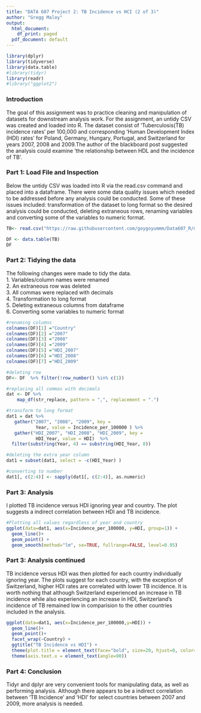 ---
title: "DATA 607 Project 2: TB Incidence vs HCI (2 of 3)"
author: "Gregg Maloy"
output:
  html_document:
    df_print: paged
  pdf_document: default
---

```{r load packages, include=FALSE}
library(dplyr)
library(tidyverse)
library(data.table)
#library(tidyr)
library(readr)
#library("ggplot2")

```
### Introduction
The goal of this assignment was to practice cleaning and manipulation of datasets for downstream
analysis work. For the assignment, an untidy CSV was created and loaded into R. 
The dataset consist of 'Tuberculosis(TB) incidence rates' per 100,000 and corresponding 'Human
Development Index (HDI) rates' for Poland, Germany, Hungary, Portugal, and Switzerland
for years 2007, 2008 and 2009.The author of the blackboard post suggested the analysis could
examine 'the relationship between HDL and the incidence of TB'.

### Part 1: Load File and Inspection
Below the untidy CSV was loaded into R via the read.csv command and placed into a 
dataframe. There were some data quality issues which needed to be addressed before any
analysis could be conducted.  Some of these issues included: transformation of the dataset to
long format so the desired analysis could be conducted, deleting extraneous rows, renaming variables and converting some of the variables to numeric format.
```{r load data}
TB<- read.csv("https://raw.githubusercontent.com/goygoyummm/Data607_R/main/20230302_CUNY_DATA_607_Project_2_TB.csv")

DF <- data.table(TB)
DF
```
\newpage
### Part 2: Tidying the data
The following changes were made to tidy the data.      
1. Variables/column names were renamed    
2. An extraneous row was deleted     
3. All commas were replaced with decimals    
4. Transformation to long format    
5. Deleting extraneous columns from dataframe    
6. Converting some variables to numeric format
```{r}
#renaming columns
colnames(DF)[1] ="Country"
colnames(DF)[2] ="2007"
colnames(DF)[3] ="2008"
colnames(DF)[4] ="2009"
colnames(DF)[5] ="HDI_2007"
colnames(DF)[6] ="HDI_2008"
colnames(DF)[7] ="HDI_2009"

#deleting row
DF<- DF  %>% filter(!row_number() %in% c(1))

#replacing all commas with decimals
dat <- DF %>%
    map_df(str_replace, pattern = ",", replacement = ".") 

#transform to long format
dat1 = dat %>%
   gather("2007", "2008", "2009", key =
           Year, value = Incidence_per_100000 ) %>%
   gather("HDI_2007", "HDI_2008", "HDI_2009", key =
           HDI_Year, value = HDI)  %>%
  filter(substring(Year, 4) == substring(HDI_Year, 8))

#deleting the extra year column
dat1 = subset(dat1, select = -c(HDI_Year) )

#converting to number
dat1[, c(2:4)] <- sapply(dat1[, c(2:4)], as.numeric)


```
     
\newpage
### Part 3: Analysis
I plotted TB incidence versus HDI ignoring year and country. The plot suggests a indirect correlation between HDI and TB incidence.
```{r}
#Plotting all values regardless of year and country
ggplot(data=dat1, aes(x=Incidence_per_100000, y=HDI, group=1)) +
  geom_line()+
  geom_point() +
  geom_smooth(method="lm", se=TRUE, fullrange=FALSE, level=0.95)
```

\newpage
### Part 3: Analysis continued
TB incidence versus HDI was then plotted for each country individually ignoring year.
The plots suggest for each country, with the exception of Switzerland, higher HDI rates are correlated with lower TB incidence. It is worth nothing that although Switzerland experienced an increase in TB incidence while also experiencing an increase in HDI, Switzerland's incidence of TB remained low in comparision to the other countries included in the analysis.
```{r}
ggplot(data=dat1, aes(x=Incidence_per_100000,y=HDI)) +
  geom_line()+
  geom_point()+
  facet_wrap(~Country) +
  ggtitle("TB Incidence vs HDI") +
  theme(plot.title = element_text(face="bold", size=20, hjust=0, color="#555555")) +
  theme(axis.text.x = element_text(angle=90)) 
```  

### Part 4: Conclusion
Tidyr and dplyr are very convenient tools for manipulating data, as well as performing analysis.
Although there appears to be a indirect correlation between 'TB Incidence' and 'HDI' for select countries between 2007 and 2009, more analysis is needed.
